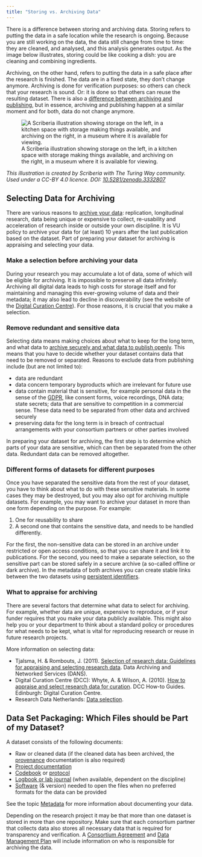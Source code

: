 ---
title: "Storing vs. Archiving Data"
---

There is a difference between storing and archiving data. Storing refers to putting the data in a safe location while the research is ongoing. Because you are still working on the data, the data still change from time to time: they are cleaned, and analysed, and this analysis generates output. As the image below illustrates, storing could be like cooking a dish: you are cleaning and combining ingredients.

Archiving, on the other hand, refers to putting the data in a safe place after the research is finished. The data are in a fixed state, they don't change anymore. Archiving is done for verification purposes: so others can check that your research is sound. Or: it is done so that others can reuse the resulting dataset. There is also a [difference between archiving and publishing](../guides/publish-and-share.qmd#archiving-vs.-publishing-data), but in essence, archiving and publishing happen at a similar moment and for both, data do not change anymore.

![A Scriberia illustration showing storage on the left, in a kitchen space with storage making things available, and archiving on the right, in a museum where it is available for viewing.](../public/storage-archiving.jpg)

_This illustration is created by Scriberia with The Turing Way community. Used under a CC-BY 4.0 licence. DOI: [10.5281/zenodo.3332807](https://doi.org/10.5281/zenodo.3332807)_

## Selecting Data for Archiving

There are various reasons to [archive your data](../guides/publish-and-share.qmd#selecting-an-archive): replication, longitudinal research, data being unique or expensive to collect, re-usability and acceleration of research inside or outside your own discipline. It is VU policy to archive your data for (at least) 10 years after the last publication based on the dataset. Part of preparing your dataset for archiving is appraising and selecting your data.

### Make a selection before archiving your data

During your research you may accumulate a lot of data, some of which will be eligible for archiving. It is impossible to preserve all data infinitely. Archiving all digital data leads to high costs for storage itself and for maintaining and managing this ever-growing volume of data and their metadata; it may also lead to decline in discoverability (see the website of the [Digital Curation Centre](https://www.dcc.ac.uk/resources/how-guides/appraise-select-data)). For those reasons, it is crucial that you make a selection.

### Remove redundant and sensitive data

Selecting data means making choices about what to keep for the long term, and what data to [archive securely and what data to publish openly](../guides/publish-and-share.qmd#selecting-an-archive). This means that you have to decide whether your dataset contains data that need to be removed or separated. Reasons to exclude data from publishing include (but are not limited to):

* data are redundant
* data concern temporary byproducts which are irrelevant for future use
* data contain material that is sensitive, for example personal data in the sense of the [GDPR](../guides/plan-and-design.qmd#gdpr--privacy), like consent forms, voice recordings, DNA data; state secrets; data that are sensitive to competition in a commercial sense. These data need to be separated from other data and archived securely
* preserving data for the long term is in breach of contractual arrangements with your consortium partners or other parties involved

In preparing your dataset for archiving, the first step is to determine which parts of your data are sensitive, which can then be separated from the other data. Redundant data can be removed altogether.

### Different forms of datasets for different purposes

Once you have separated the sensitive data from the rest of your dataset, you have to think about what to do with these sensitive materials. In some cases they may be destroyed, but you may also opt for archiving multiple datasets. For example, you may want to archive your dataset in more than one form depending on the purpose. For example:

1. One for reusability to share
2. A second one that contains the sensitive data, and needs to be handled differently.

For the first, the non-sensitive data can be stored in an archive under restricted or open access conditions, so that you can share it and link it to publications. For the second, you need to make a separate selection, so the sensitive part can be stored safely in a secure archive (a so-called offline or dark archive). In the metadata of both archives you can create stable links between the two datasets using [persistent identifiers](https://ubvu.github.io/open-handbook/topics/persistent-identifier.html).

### What to appraise for archiving

There are several factors that determine what data to select for archiving. For example, whether data are unique, expensive to reproduce, or if your funder requires that you make your data publicly available. This might also help you or your department to think about a standard policy or procedures for what needs to be kept, what is vital for reproducing research or reuse in future research projects.

More information on selecting data:

* Tjalsma, H. & Rombouts, J. (2011). [Selection of research data: Guidelines for appraising and selecting research data](https://pure.knaw.nl/portal/en/publications/selection-of-research-data-guidelines-for-appraising-and-selectin). Data Archiving and Networked Services (DANS).
* Digital Curation Centre (DCC): Whyte, A. & Wilson, A. (2010). [How to appraise and select research data for curation](https://www.dcc.ac.uk/resources/how-guides/appraise-select-data). DCC How-to Guides. Edinburgh: Digital Curation Centre.
* Research Data Netherlands: [Data selection](https://danstraining.moodlecloud.com/mod/page/view.php?id=280).

## Data Set Packaging: Which Files should be Part of my Dataset?

A dataset consists of the following documents:

* Raw or cleaned data (if the cleaned data has been archived, the [provenance](../guides/process-and-analyze.qmd#data-provenance) documentation is also required)
* [Project documentation](https://ubvu.github.io/open-handbook/topics/data-documentation.html)
* [Codebook](https://ubvu.github.io/open-handbook/topics/data-documentation.html#codebooks) or [protocol](https://ubvu.github.io/open-handbook/topics/data-collection.html#data-collection-protocols)
* [Logbook or lab journal](../guides/process-and-analyze.qmd#data-provenance) (when available, dependent on the discipline)
* [Software](../guides/process-and-analyze.qmd#data-processing) (& version) needed to open the files when no preferred formats for the data can be provided

See the topic [Metadata](https://ubvu.github.io/open-handbook/topics/metadata.html) for more information about documenting your data.

Depending on the research project it may be that more than one dataset is stored in more than one repository. Make sure that each consortium partner that collects data also stores all necessary data that is required for transparency and verification. A [Consortium Agreement](../guides/plan-and-design.qmd#collaboration) and [Data Management Plan](../guides/plan-and-design.qmd#data-management-plan) will include information on who is responsible for archiving the data.
